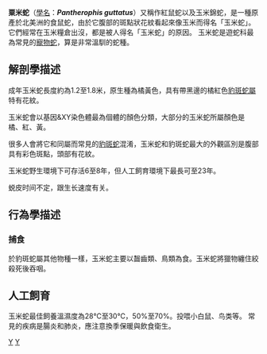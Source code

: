 {{Speciesbox 
| genus = Pantherophis
| species = guttatus
| authority = Linaeus, 1766
|synonyms=*'''''Coluber guttatus''''' Linaeus, 1766
*'''''Elaphe guttata''''' (Linaeus, 1766)
}}

'''粟米蛇'''（[[學名|學名]]：'''''Pantherophis guttatus'''''）又稱作紅鼠蛇以及玉米錦蛇，是一種原產於北美洲的食鼠蛇，由於它腹部的斑點狀花紋看起來像玉米而得名「玉米蛇」。它們經常在玉米糧倉出沒，都是被人得名「玉米蛇」的原因。
玉米蛇是遊蛇科最為常見的[[寵物|寵物蛇]]，算是非常溫馴的蛇種。

==解剖學描述==
成年玉米蛇長度約為1.2至1.8米，原生種為橘黃色，具有帶黑邊的橘紅色[[豹斑蛇屬|豹斑蛇屬]]特有花紋。

玉米蛇會以基因&XY染色體最為個體的顏色分類，大部分的玉米蛇所屬顏色是橘、紅、黃。

很多人會將它和同屬而常見的[[豹斑蛇|豹斑蛇]]混淆，玉米蛇和豹斑蛇最大的外觀區別是腹部具有彩色斑點，頭部有花紋。

玉米蛇野生環境下可存活6至8年，但人工飼育環境下最長可至23年。

蜕皮时间不定，跟生长速度有关。

==行為學描述==
===捕食===
於豹斑蛇屬其他物種一樣，玉米蛇主要以齧齒類、鳥類為食。玉米蛇將獵物纏住絞殺死後吞咽。

==人工飼育==
玉米蛇最佳飼養溫濕度為28℃至30℃，50%至70%。投喂小白鼠、鸟类等。
常見的疾病是腸炎和肺炎，應注意換季保暖與飲食衛生。
{{Taxonbar|from=Q754747}}

[[Category:豹斑蛇屬|Y]]
[[Category:1766年描述的动物|Y]]